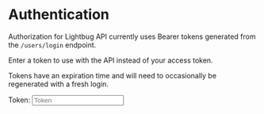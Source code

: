 
# Authentication

Authorization for Lightbug API currently uses Bearer tokens generated from the `/users/login` endpoint.

Enter a token to use with the API instead of your access token.

Tokens have an expiration time and will need to occasionally be regenerated with a fresh login.

Token: <input className={styles.tokenInput} placeholder="Token" type="text" onChange={props.handleAuthTokenChange} />
